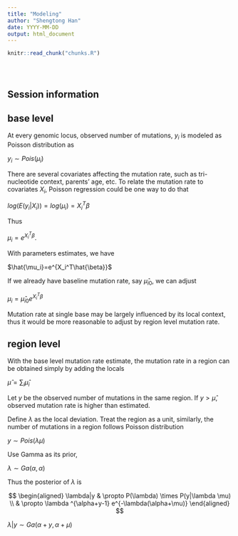 ```yaml
---
title: "Modeling"
author: "Shengtong Han"
date: YYYY-MM-DD
output: html_document
---
```


<!-- The file analysis/chunks.R contains chunks that define default settings
shared across the workflowr files. -->
```r
knitr::read_chunk("chunks.R")
```

<!-- Update knitr chunk options -->
```r
```

<!-- Insert the date the file was last updated -->
```r
```

<!-- Insert the code version (Git commit SHA1) if Git repository exists and R
 package git2r is installed -->
```r
```

<!-- Add your analysis here -->

## Session information

## base level


At every genomic locus, observed number of mutations, $y_i$ is modeled as Poisson distribution as 

$y_i \sim Pois(\mu_i)$

There are several covariates affecting the mutation rate, such as tri-nucleotide context, parents' age, etc. To relate the mutation rate to covariates $X_i$, Poisson regression could be one way to do that 

$log(E(y_i|X_i))=log(\mu_i)=X_i^T\beta$

Thus 

$\mu_i=e^{X_i^T\beta}$. 

With parameters estimates, we have 

$\hat{\mu_i}=e^{X_i^T\hat{\beta}}$


If we already have baseline mutation rate, say $\hat{\mu}_{i0}$, we can adjust 

$\mu_i=\hat{\mu}_{i0} e^{X_i^T\beta}$


Mutation rate at single base may be largely influenced by its local context, thus it would be more reasonable to adjust by region level mutation rate. 


## region level

With the base level mutation rate estimate, the mutation rate in a region can be obtained simply by adding the locals 

$\hat{\mu}=\sum_i \hat{\mu}_i$

Let $y$ be the observed number of mutations in the same region.  If $y>\hat{\mu}$, observed mutation rate is higher than estimated. 

Define $\lambda$ as the local deviation. Treat the region as a unit, similarly, the number of mutations in a region follows Poisson distribution 

$y \sim Pois(\lambda \mu)$

Use Gamma as its prior, 

$\lambda \sim Ga(\alpha, \alpha)$

Thus the posterior of $\lambda$ is 

$$
\begin{aligned}
 \lambda|y  & \propto P(\lambda) \times P(y|\lambda \mu)  \\
   & \propto \lambda ^{\alpha+y-1} e^{-\lambda(\alpha+\mu)}
\end{aligned}
$$


$\lambda|y \sim Ga(\alpha+y, \alpha+\mu)$


<!-- Insert the session information into the document -->
```r
```
